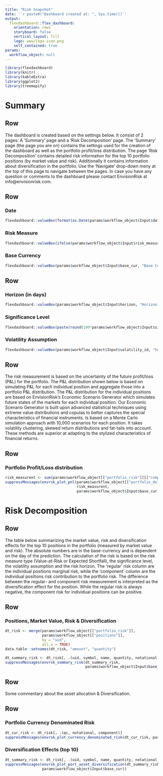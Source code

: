 ```yaml
---
title: "Risk Snapshot"
date: '`r paste0("Dashboard created at: ", Sys.time())`'
output: 
  flexdashboard::flex_dashboard:
    orientation: rows
    storyboard: false
    vertical_layout: fill
    logo: www/logo-icon.png
    self_contained: true
params: 
  workflow_object: null
---
```


```r
library(flexdashboard)
library(knitr)
library(kableExtra)
library(ggplot2)
library(treemapify)
```
<script>
$('.navbar-logo').wrap('<a href="https://www.envisionrisk.com" target=_blank>');
</script>


<style>
.navbar, [data-toggle=tab], .navbar-brand  {   background-color:#AEC0C9;   border-color:black;   color:white; }

.navbar-logo img {
    position: absolute;
    right: 0px;
}

.navbar-inverse .navbar-nav > li > a:hover,
.navbar-inverse .navbar-nav > li > a:focus {
    background-color: #27647B;
    color: white;
}
.navbar-inverse .navbar-nav > .active > a,
.navbar-inverse .navbar-nav > .active > a:hover,
.navbar-inverse .navbar-nav > .active > a:focus {
  color: white;
  background-color: #27647B;
}
.navbar-inverse .navbar-toggle:hover,
.navbar-inverse .navbar-toggle:focus {
  background-color: #27647B;
}
.navbar-inverse .navbar-collapse,
.navbar-inverse .navbar-form {
  border-color: #27647B;
}
</style>

Summary {data-navmenu="Navigate"}
=====================================  

Row {data-height=50}
-------------------------------------

The dashboard is created based on the settings below. It consist of 2 pages: A 'Summary' page and a 'Risk Decomposition' page. The 'Summary' page (the page you are on) contains the settings used for the creation of the dashboard as well as the portfolio profit/loss distribution. The page 'Risk Decomposition' contains detailed risk information for the top 10 portfolio positions (by market value and risk). Additionally it contains information about diversification in the portfolio. Use the 'Navigate' drop-down meny at the top of this page to navigate between the pages. In case you have any question or comments to the dashboard please contact EnvisionRisk at info@envisionrisk.com.

Row {data-height=50}
-------------------------------------

### Date

```r
flexdashboard::valueBox(format(as.Date(params$workflow_object$Input$date), format="%B %d %Y"), "Date (of prediction)", icon = "fas fa-calendar-check", color = get_color_classic_trustworthy()[1])
```

### Risk Measure

```r
flexdashboard::valueBox(ifelse(params$workflow_object$Input$risk_measure == "ES", "Expected Shortfall", "Value-at-Risk"), "Risk Measure", icon = "fas fa-eye", color = get_color_classic_trustworthy()[2])
```

### Base Currency

```r
flexdashboard::valueBox(params$workflow_object$Input$base_cur, "Base Currency", icon = "fas fa-money-bill", color = get_color_classic_trustworthy()[3])
```

Row {data-height=50}
-------------------------------------

### Horizon (in days)

```r
flexdashboard::valueBox(params$workflow_object$Input$horizon, "Horizon (in days)", icon = "fas fa-binoculars", color = get_color_classic_trustworthy()[4])
```

### Significance Level

```r
flexdashboard::valueBox(paste(round(100*params$workflow_object$Input$signif_level, 1), "%", sep=""), "Significance Level", icon = "fas fa-crosshairs", color = get_color_classic_trustworthy()[5])
```

### Volatility Assumption

```r
flexdashboard::valueBox(params$workflow_object$Input$volatility_id, "Volatility Assumption (for the prediction)", icon = "fas fa-cogs", color = get_color_classic_trustworthy()[1])
```

Row {data-height=50}
-------------------------------------

The risk measurement is based on the uncertainty of the future profit/loss (P&L) for the portfolio. The P&L distribution shown below is based on simulating P&L for each individual position and aggregate those into a portfolio P&L distribution. The P&L distribution for the individual positions are based on EnvisionRisk’s Economic Scenario Generator which simulates future states of the markets for each individual position. Our Economic Scenario Generator is built upon advanced statistical techniques using extreme value distributions and copulas to better captures the special characteristics of financial instruments. Is based on a Monte Carlo simulation approach with 10,000 scenarios for each position. It takes volatility clustering, skewed return distributions and fat-tails into account. These methods are superior at adapting to the stylized characteristics of financial returns. 
  

Row {data-height=750}
-------------------------------------

### Portfolio Profit/Loss distribution

```r
risk_measurent <- sum(params$workflow_object[["portfolio_risk"]][["component"]])
suppressMessages(envrsk_plot_pnl(params$workflow_object[["portfolio_delta_vector"]], 
                                 risk_measurent, 
                                 params$workflow_object$Input$base_cur))
```   

Risk Decomposition {data-orientation=rows, data-navmenu="Navigate"}
=====================================     

Row {data-height=50}
-------------------------------------

The table below summarizing the market value, risk and diversification effects for the top 10 positions in the portfolio (measured by market value and risk). The absolute numbers are in the base-currency and is dependent on the day of the prediction. The calculation of the risk is based on the risk measure type (Value-at-Risk or Expected Shortfall), the significance level, the volatility assumption and the risk horizon. The 'regular' risk column are the individual positions marginal risk, while the 'component' column are the individual positions risk contribution to the portfolio risk. The difference between the regular- and component risk measurement is interpreted as the diversification effect for the position. While the regular risk is always negative, the component risk for individual positions can be positive.    


Row {data-height=300}
-------------------------------------

### Positions, Market Value, Risk & Diversification

```r
dt_risk <- merge(params$workflow_object[["portfolio_risk"]], 
                 params$workflow_object[["positions"]], 
                 by = "uid", 
                 all.x = TRUE)
data.table::setnames(dt_risk, "amount", "quantity")
```

```r
dt_summary_risk <- dt_risk[, .(uid, symbol, name, quantity, notational, market_value, regular, component)]
suppressMessages(envrsk_summary_risk(dt_summary_risk,
                                     params$workflow_object$Input$base_cur))
```

Row {data-height=50}
-------------------------------------

Some commentary about the asset allocation & Diversification.

Row {data-height=550}
-------------------------------------

### Portfolio Currency Denominated Risk

```r
dt_cur_risk <- dt_risk[, .(qc, notational, component)]
suppressMessages(envrsk_plot_currency_denominated_risk(dt_cur_risk, params$workflow_object$Input$base_cur))
```   

### Diversification Effects (top 10)

```r
dt_summary_risk <- dt_risk[, .(uid, symbol, name, quantity, notational, market_value, regular, component)]
suppressMessages(envrsk_plot_port_asset_diversification(dt_summary_risk,
                 params$workflow_object$Input$base_cur))
```
